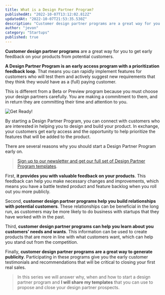 ```yaml
---
title: What is a Design Partner Program?
publishedAt: "2022-10-07T13:12:02.812Z"
updatedAt: "2022-10-07T21:53:35.530Z"
description: "Customer design partner programs are a great way for you to get early feedback on your products from potential customers. "
author: "jevon"
category: "Startups"
published: true
---
```


**Customer design partner programs** are a great way for you to get early feedback on your products from potential customers.

**A Design Partner Program is an early access program with a prioritization feedback loop**. That means you can rapidly implement features for customers who will test them and actively suggest new requirements that they think they would have as a (full) paying customer.

This is different from a Beta or Preview program because you must choose your design partners carefully. You are making a commitment to them, and in return they are committing their time and attention to you.

![Get Ready!](../images/blog/what-is-a-design-partner-program/crowd.png)

By starting a Design Partner Program, you can connect with customers who are interested in helping you to design and build your product. In exchange, your customers get early access and the opportunity to help prioritize the features that will be added to the product.

There are several reasons why you should start a Design Partner Program early on.

> [Sign up to our newsletter and get our full set of Design Partner Program templates](https://blog.tier.run/newsletter).

First, **it provides you with valuable feedback on your products**. This feedback can help you make necessary changes and improvements, which means you have a battle tested product and feature backlog when you roll out you more publicly.

Second, **customer design partner programs help you build relationships with potential customers**. These relationships can be beneficial in the long run, as customers may be more likely to do business with startups that they have worked with in the past.

Third, **customer design partner programs can help you learn about you customers’ needs and wants**. This information can be used to create products that are more in line with what customers want, which can help you stand out from the competition.

Finally, **customer design partner programs are a great way to generate publicity**. Participating in these programs give you the early customer testimonials and recommendations that will be critical to closing your first real sales.

> In this series we will answer why, when and how to start a design partner program and **I will share my templates** that you can use to propose and close your design partner prospects.
